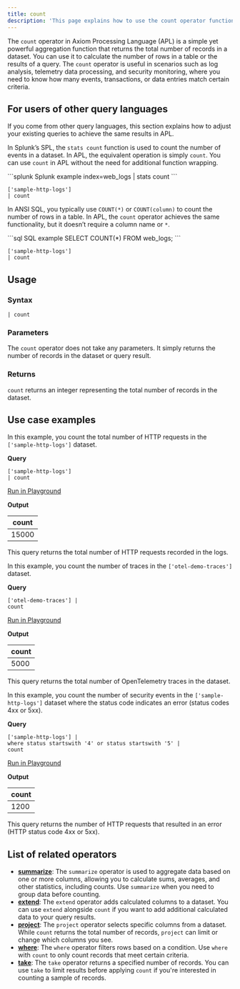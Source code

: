 ```yaml
---
title: count
description: 'This page explains how to use the count operator function in APL.'
---
```


The `count` operator in Axiom Processing Language (APL) is a simple yet powerful aggregation function that returns the total number of records in a dataset. You can use it to calculate the number of rows in a table or the results of a query. The `count` operator is useful in scenarios such as log analysis, telemetry data processing, and security monitoring, where you need to know how many events, transactions, or data entries match certain criteria.

## For users of other query languages

If you come from other query languages, this section explains how to adjust your existing queries to achieve the same results in APL.

<AccordionGroup>
<Accordion title="Splunk SPL users">

In Splunk’s SPL, the `stats count` function is used to count the number of events in a dataset. In APL, the equivalent operation is simply `count`. You can use `count` in APL without the need for additional function wrapping.

<CodeGroup>
```splunk Splunk example
index=web_logs
| stats count
```

```kusto APL equivalent
['sample-http-logs']
| count
```
</CodeGroup>

</Accordion>
<Accordion title="ANSI SQL users">

In ANSI SQL, you typically use `COUNT(*)` or `COUNT(column)` to count the number of rows in a table. In APL, the `count` operator achieves the same functionality, but it doesn’t require a column name or `*`.

<CodeGroup>
```sql SQL example
SELECT COUNT(*) FROM web_logs;
```

```kusto APL equivalent
['sample-http-logs']
| count
```
</CodeGroup>

</Accordion>
</AccordionGroup>

## Usage

### Syntax

```kusto
| count
```

### Parameters

The `count` operator does not take any parameters. It simply returns the number of records in the dataset or query result.

### Returns

`count` returns an integer representing the total number of records in the dataset.

## Use case examples

<Tabs>
<Tab title="Log analysis">

In this example, you count the total number of HTTP requests in the `['sample-http-logs']` dataset.

**Query**

```kusto
['sample-http-logs']
| count
```

[Run in Playground](https://play.axiom.co/axiom-play-qf1k/explorer?initForm=%7B%22apl%22%3A%22%5B'sample-http-logs'%5D%20%7C%20count%22%7D)

**Output**

| count |
|-------|
| 15000 |

This query returns the total number of HTTP requests recorded in the logs.

</Tab>
<Tab title="OpenTelemetry traces">

In this example, you count the number of traces in the `['otel-demo-traces']` dataset.

**Query**

```kusto
['otel-demo-traces'] |
count
```

[Run in Playground](https://play.axiom.co/axiom-play-qf1k/explorer?initForm=%7B%22apl%22%3A%22%5B'otel-demo-traces'%5D%20%7C%20count%22%7D)

**Output**

| count |
|-------|
| 5000 |

This query returns the total number of OpenTelemetry traces in the dataset.

</Tab>
<Tab title="Security logs">

In this example, you count the number of security events in the `['sample-http-logs']` dataset where the status code indicates an error (status codes 4xx or 5xx).

**Query**

```kusto
['sample-http-logs'] |
where status startswith '4' or status startswith '5' |
count
```

[Run in Playground](https://play.axiom.co/axiom-play-qf1k/explorer?initForm=%7B%22apl%22%3A%22%5B'sample-http-logs'%5D%20%7C%20where%20status%20startswith%20'4'%20or%20status%20startswith%20'5'%20%7C%20count%22%7D)

**Output**

| count |
|-------|
| 1200 |

This query returns the number of HTTP requests that resulted in an error (HTTP status code 4xx or 5xx).

</Tab>
</Tabs>

## List of related operators

- [**summarize**](/apl/tabular-operators/summarize-operator): The `summarize` operator is used to aggregate data based on one or more columns, allowing you to calculate sums, averages, and other statistics, including counts. Use `summarize` when you need to group data before counting.
- [**extend**](/apl/tabular-operators/extend-operator): The `extend` operator adds calculated columns to a dataset. You can use `extend` alongside `count` if you want to add additional calculated data to your query results.
- [**project**](/apl/tabular-operators/project-operator): The `project` operator selects specific columns from a dataset. While `count` returns the total number of records, `project` can limit or change which columns you see.
- [**where**](/apl/tabular-operators/where-operator): The `where` operator filters rows based on a condition. Use `where` with `count` to only count records that meet certain criteria.
- [**take**](/apl/tabular-operators/take-operator): The `take` operator returns a specified number of records. You can use `take` to limit results before applying `count` if you're interested in counting a sample of records.